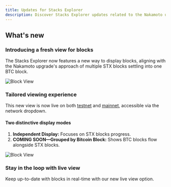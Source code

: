 ```yaml
---
title: Updates for Stacks Explorer
description: Discover Stacks Explorer updates related to the Nakamoto upgrade.
---
```


## What's new

### Introducing a fresh view for blocks

The Stacks Explorer now features a new way to display blocks, aligning with the Nakamoto upgrade's approach of multiple STX blocks settling into one BTC block.

![Block View](../images/nakamoto-explorer.png)

### Tailored viewing experience

This new view is now live on both [testnet](https://explorer.hiro.so/?chain=testnet) and [mainnet](https://explorer.hiro.so/?chain=mainnet), accessible via the network dropdown.

#### Two distinctive display modes

1. **Independent Display:** Focuses on STX blocks progress.
2. **COMING SOON—Grouped by Bitcoin Block:** Shows BTC blocks flow alongside STX blocks.

![Block View](../images/group-by-block.png)

### Stay in the loop with live view

Keep up-to-date with blocks in real-time with our new live view option.
